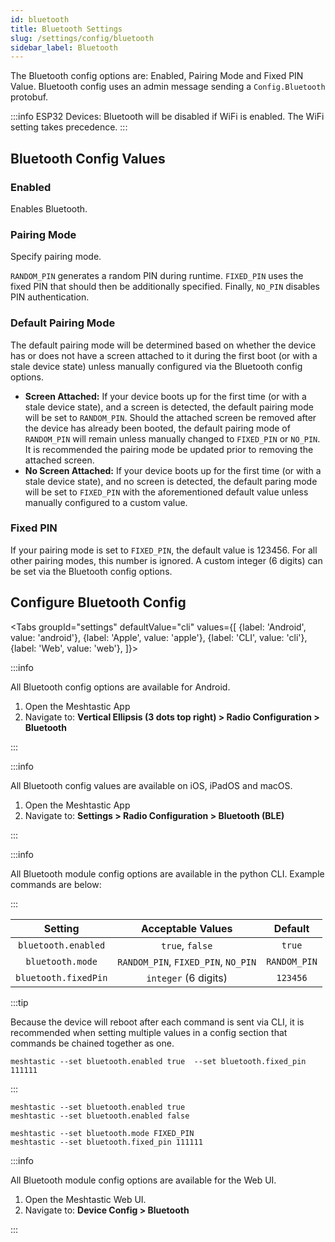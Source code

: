 ```yaml
---
id: bluetooth
title: Bluetooth Settings
slug: /settings/config/bluetooth
sidebar_label: Bluetooth
---
```



The Bluetooth config options are: Enabled, Pairing Mode and Fixed PIN Value. Bluetooth config uses an admin message sending a `Config.Bluetooth` protobuf.

:::info
ESP32 Devices: Bluetooth will be disabled if WiFi is enabled. The WiFi setting takes precedence.
:::

## Bluetooth Config Values

### Enabled

Enables Bluetooth.

### Pairing Mode

Specify pairing mode.

`RANDOM_PIN` generates a random PIN during runtime.
`FIXED_PIN` uses the fixed PIN that should then be additionally specified.
Finally, `NO_PIN` disables PIN authentication.

### Default Pairing Mode

The default pairing mode will be determined based on whether the device has or does not have a screen attached to it during the first boot (or with a stale device state) unless manually configured via the Bluetooth config options.

- **Screen Attached:** If your device boots up for the first time (or with a stale device state), and a screen is detected, the default pairing mode will be set to `RANDOM_PIN`. Should the attached screen be removed after the device has already been booted, the default pairing mode of `RANDOM_PIN` will remain unless manually changed to `FIXED_PIN` or `NO_PIN`. It is recommended the pairing mode be updated prior to removing the attached screen.
- **No Screen Attached:** If your device boots up for the first time (or with a stale device state), and no screen is detected, the default paring mode will be set to `FIXED_PIN` with the aforementioned default value unless manually configured to a custom value.

### Fixed PIN

If your pairing mode is set to `FIXED_PIN`, the default value is 123456. For all other pairing modes, this number is ignored. A custom integer (6 digits) can be set via the Bluetooth config options.

## Configure Bluetooth Config

<Tabs
groupId="settings"
defaultValue="cli"
values={[
{label: 'Android', value: 'android'},
{label: 'Apple', value: 'apple'},
{label: 'CLI', value: 'cli'},
{label: 'Web', value: 'web'},
]}>
<TabItem value="android">

:::info

All Bluetooth config options are available for Android.

1. Open the Meshtastic App
2. Navigate to: **Vertical Ellipsis (3 dots top right) > Radio Configuration > Bluetooth**

:::

</TabItem>
<TabItem value="apple">

:::info

All Bluetooth config values are available on iOS, iPadOS and macOS.

1. Open the Meshtastic App
2. Navigate to: **Settings > Radio Configuration > Bluetooth (BLE)**

:::

</TabItem>
<TabItem value="cli">

:::info

All Bluetooth module config options are available in the python CLI. Example commands are below:

:::

|       Setting        |          Acceptable Values          |   Default    |
| :------------------: | :---------------------------------: | :----------: |
| `bluetooth.enabled`  |           `true`, `false`           |    `true`    |
|   `bluetooth.mode`   | `RANDOM_PIN`, `FIXED_PIN`, `NO_PIN` | `RANDOM_PIN` |
| `bluetooth.fixedPin` |        `integer` (6 digits)         |   `123456`   |

:::tip

Because the device will reboot after each command is sent via CLI, it is recommended when setting multiple values in a config section that commands be chained together as one.

```shell title="Example:"
meshtastic --set bluetooth.enabled true  --set bluetooth.fixed_pin 111111
```

:::

```shell title="Enable/Disable Bluetooth Module"
meshtastic --set bluetooth.enabled true
meshtastic --set bluetooth.enabled false
```

```shell title="Set a fixed pin"
meshtastic --set bluetooth.mode FIXED_PIN
meshtastic --set bluetooth.fixed_pin 111111
```

  </TabItem>
  <TabItem value="web">

:::info

All Bluetooth module config options are available for the Web UI.

1. Open the Meshtastic Web UI.
2. Navigate to: **Device Config > Bluetooth**

:::

  </TabItem>
</Tabs>
